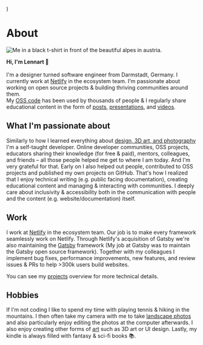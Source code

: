 
  <SEO
    title="About"
    description="A little bit about me and what I'm passionate about, what I do at work, and what else I do in my free time. Maybe you're also into photography or hiking?"
    noIndex
  />
)


# About

<div className="img-left-wrap-text">

![Me in a black t-shirt in front of the beautiful alpes in austria.](./lennart-profile-pic.jpg)

**Hi, I'm Lennart 👋**<br /><br />
I'm a designer turned software engineer from Darmstadt, Germany. I currently work at [Netlify](https://www.netlify.com) in the ecosystem team.
I'm passionate about working on open source projects & building thriving communities around them.<br />
My [OSS code](https://github.com/LekoArts) has been used by thousands of people & I regularly share educational content in the form of [posts](/writing), [presentations](/appearances), and [videos](/appearances).

</div>

## What I'm passionate about

Similarly to how I learned everything about [design, 3D art, and photography](/art) I'm a self-taught developer. Online developer communities, OSS projects, educators sharing their knowledge (for free & paid), mentors, colleagues, and friends – all those people helped me get to where I am today. And I'm very grateful for that. Early on I also helped out people, contributed to OSS projects and published my own projects on GitHub. That's how I realized that I enjoy technical writing (e.g. public facing documentation), creating educational content and managing & interacting with communities. I deeply care about inclusivity & accessibility both in the communication with people and the content (e.g. website/documentation) itself.

## Work

I work at [Netlify](https://www.netlify.com) in the ecosystem team. Our job is to make every framework seamlessly work on Netlify. Through Netlify's acquisition of Gatsby we're also maintaining the [Gatsby](https://github.com/gatsbyjs/gatsby) framework (My job at Gatsby was to maintain the Gatsby open source framework). Together with my colleagues I implement bug fixes, performance improvements, new features, and review issues & PRs to help >300k users build websites.

You can see my [projects](/projects) overview for more technical details.

## Hobbies

If I'm not coding I like to spend my time with playing tennis & hiking in the mountains. I then often take my camera with me to take [landscape photos](/art/photography) and also particularly enjoy editing the photos at the computer afterwards. I also enjoy creating other forms of [art](/art) such as 3D art or UI design. Lastly, my kindle is always filled with fantasy & sci-fi books 📚.
